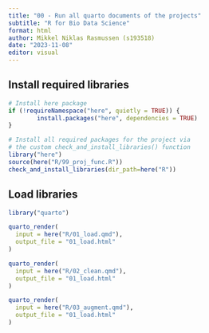 ---
title: "00 - Run all quarto documents of the projects"
subtitle: "R for Bio Data Science"
format: html
author: Mikkel Niklas Rasmussen (s193518)
date: "2023-11-08"
editor: visual
---

## Install required libraries

```{r}
# Install here package
if (!requireNamespace("here", quietly = TRUE)) {
        install.packages("here", dependencies = TRUE)
}

# Install all required packages for the project via 
# the custom check_and_install_libraries() function
library("here")
source(here("R/99_proj_func.R"))
check_and_install_libraries(dir_path=here("R"))
```

## Load libraries

```{r}
library("quarto")
```

```{r}
quarto_render(
  input = here("R/01_load.qmd"),
  output_file = "01_load.html"
)

quarto_render(
  input = here("R/02_clean.qmd"),
  output_file = "01_load.html"
)

quarto_render(
  input = here("R/03_augment.qmd"),
  output_file = "01_load.html"
)
```
